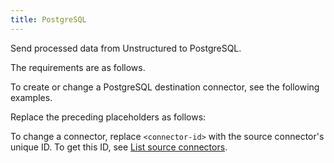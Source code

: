 ```yaml
---
title: PostgreSQL
---
```


Send processed data from Unstructured to PostgreSQL.

The requirements are as follows.


<PostgreSQLPrerequisites />

To create or change a PostgreSQL destination connector, see the following examples.


<CodeGroup>
    <PostgreSQLAPIRESTCreate />
    <PostgreSQLAPIRESTChange />
</CodeGroup>

Replace the preceding placeholders as follows:


<PostgreSQLAPIPlaceholders />

To change a connector, replace `<connector-id>` with the source connector's unique ID. 
To get this ID, see [List source connectors](/platform/api/overview#list-source-connectors).